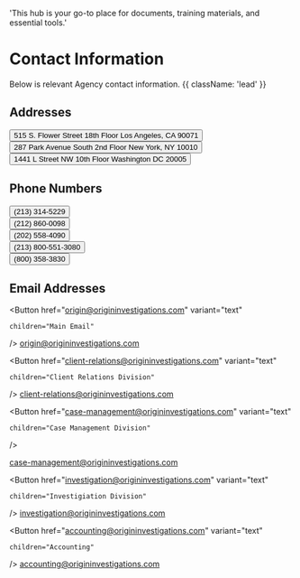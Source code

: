   'This hub is your go-to place for documents, training materials, and essential tools.'

# Contact Information

Below is relevant Agency contact information. {{ className: 'lead' }}

## Addresses

<div className="not-prose">  
<Button
    variant="text"
    children="Los Angeles"
  />
515 S. Flower Street 18th Floor
Los Angeles, CA 90071
</div>

<div className="not-prose">  
<Button
    variant="text"
    children="New York"
  />
287 Park Avenue South 2nd Floor
New York, NY 10010
</div>

<div className="not-prose">  
<Button
    variant="text"
    children="Washington DC"
  />
1441 L Street NW 10th Floor
Washington DC 20005
</div>

## Phone Numbers

<div className="not-prose">
  <Button
    variant="text"
    children="Main Number (Los Angeles)"
  />
(213) 314-5229
</div>
<div className="not-prose">
  <Button
    variant="text"
    children="Main Number (New York)"
  />
(212) 860-0098
</div>
<div className="not-prose">
  <Button
    variant="text"
    children="Main Number (Washington DC)"
  />
(202) 558-4090
</div>
<div className="not-prose">
  <Button
    variant="text"
    children="Main Number (Toll-Free)"
  />
(213) 800-551-3080
</div>
<div className="not-prose">
  <Button
    variant="text"
    children="In-Custody Number (Collect Calls)"
  />
(800) 358-3830
</div>

## Email Addresses
<div className="not-prose">

  <Button
    href="origin@origininvestigations.com"
    variant="text"

    children="Main Email"
  />
origin@origininvestigations.com
</div>
<div className="not-prose">
 
  <Button
    href="client-relations@origininvestigations.com"
    variant="text"

    children="Client Relations Division"
  />
client-relations@origininvestigations.com
</div>
<div className="not-prose">

  <Button
    href="case-management@origininvestigations.com"
    variant="text"
  
    children="Case Management Division"
  />

case-management@origininvestigations.com
</div>
<div className="not-prose">

  <Button
    href="investigation@origininvestigations.com"
    variant="text"

    children="Investigiation Division"
  />
investigation@origininvestigations.com
</div>
<div className="not-prose">

  <Button
    href="accounting@origininvestigations.com"
    variant="text"

    children="Accounting"
  />
accounting@origininvestigations.com
</div>
